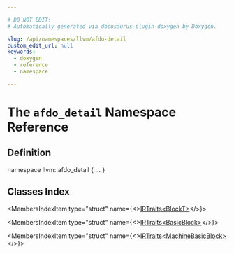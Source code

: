 ```yaml
---

# DO NOT EDIT!
# Automatically generated via docusaurus-plugin-doxygen by Doxygen.

slug: /api/namespaces/llvm/afdo-detail
custom_edit_url: null
keywords:
  - doxygen
  - reference
  - namespace

---
```





# The `afdo_detail` Namespace Reference

<DoxygenPage pluginConfig={pluginConfig}>



## Definition

<CodeBlock>namespace llvm::afdo&#95;detail &#123; ... &#125;</CodeBlock>

## Classes Index

<MembersIndex>

<MembersIndexItem
  type="struct"
  name={<><a href="/docs/api/structs/llvm/afdo-detail/irtraits">IRTraits&lt;BlockT&gt;</a></>}>
</MembersIndexItem>

<MembersIndexItem
  type="struct"
  name={<><a href="/docs/api/structs/llvm/afdo-detail/irtraits-d811de90f34801f97255fa56cfa1d92f">IRTraits&lt;BasicBlock&gt;</a></>}>
</MembersIndexItem>

<MembersIndexItem
  type="struct"
  name={<><a href="/docs/api/structs/llvm/afdo-detail/irtraits-6a00974026f1163ef87516ae73fba13d">IRTraits&lt;MachineBasicBlock&gt;</a></>}>
</MembersIndexItem>

</MembersIndex>


</DoxygenPage>
